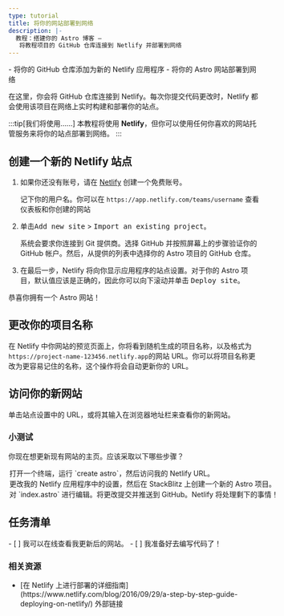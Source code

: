 ```yaml
---
type: tutorial
title: 将你的网站部署到网络
description: |-
  教程：搭建你的 Astro 博客 —
   将教程项目的 GitHub 仓库连接到 Netlify 并部署到网络
---
```


<PreCheck>
  - 将你的 GitHub 仓库添加为新的 Netlify 应用程序
  - 将你的 Astro 网站部署到网络
</PreCheck>

在这里，你会将 GitHub 仓库连接到 Netlify。每次你提交代码更改时，Netlify 都会使用该项目在网络上实时构建和部署你的站点。

:::tip[我们将使用……]
本教程将使用 **Netlify**，但你可以使用任何你喜欢的网站托管服务来将你的站点部署到网络。
:::

## 创建一个新的 Netlify 站点

1. 如果你还没有账号，请在 [Netlify](https://netlify.com) 创建一个免费账号。

     记下你的用户名。你可以在 `https://app.netlify.com/teams/username` 查看仪表板和你创建的网站

2. 单击<kbd>Add new site</kbd> > <kbd>Import an existing project</kbd>。

     系统会要求你连接到 Git 提供商。选择 GitHub 并按照屏幕上的步骤验证你的 GitHub 帐户。然后，从提供的列表中选择你的 Astro 项目的 GitHub 仓库。

3. 在最后一步，Netlify 将向你显示应用程序的站点设置。对于你的 Astro 项目，默认值应该是正确的，因此你可以向下滚动并单击 <kbd>Deploy site</kbd>。

恭喜你拥有一个 Astro 网站！

## 更改你的项目名称

在 Netlify 中你网站的预览页面上，你将看到随机生成的项目名称，以及格式为`https://project-name-123456.netlify.app`的网站 URL。你可以将项目名称更改为更容易记住的名称，这个操作将会自动更新你的 URL。

## 访问你的新网站

单击站点设置中的 URL，或将其输入在浏览器地址栏来查看你的新网站。

<Box icon="question-mark">

### 小测试

你现在想更新现有网站的主页。应该采取以下哪些步骤？

  <MultipleChoice>
    <Option>
      打开一个终端，运行 `create astro`，然后访问我的 Netlify URL。
    </Option>
    <Option>
      更改我的 Netlify 应用程序中的设置，然后在 StackBlitz 上创建一个新的 Astro 项目。
    </Option>
    <Option isCorrect>
      对 `index.astro` 进行编辑。将更改提交并推送到 GitHub。Netlify 将处理剩下的事情！
    </Option>
  </MultipleChoice>
 </Box>

<Box icon="check-list">

## 任务清单

<Checklist>
- [ ] 我可以在线查看我更新后的网站。
- [ ] 我准备好去编写代码了！
</Checklist>
</Box>

### 相关资源

- <p>[在 Netlify 上进行部署的详细指南](https://www.netlify.com/blog/2016/09/29/a-step-by-step-guide-deploying-on-netlify/) <Badge>外部链接</Badge></p>
